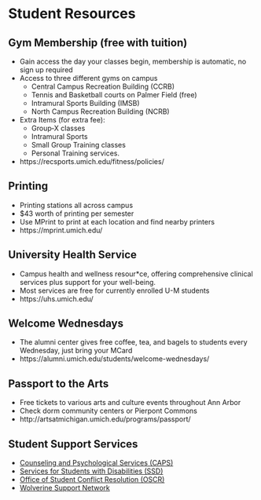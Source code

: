 # Student Resources

## Gym Membership (free with tuition)

* Gain access the day your classes begin, membership is automatic, no sign up required	
* Access to three different gyms on campus
    + Central Campus Recreation Building (CCRB)
    + Tennis and Basketball courts on Palmer Field (free)
    + Intramural Sports Building (IMSB)
    + North Campus Recreation Building (NCRB)
* Extra Items (for extra fee):
    + Group‑X classes
    + Intramural Sports
    + Small Group Training classes 
    + Personal Training services.
* https://recsports.umich.edu/fitness/policies/ 


## Printing

* Printing stations all across campus
* $43 worth of printing per semester
* Use MPrint to print at each location and find nearby printers
* https://mprint.umich.edu/ 


## University Health Service

* Campus health and wellness resour*ce, offering comprehensive clinical services plus support for your well-being. 
* Most services are free for currently enrolled U-M students
* https://uhs.umich.edu/ 


## Welcome Wednesdays

* The alumni center gives free coffee, tea, and bagels to students every Wednesday, just bring your MCard
* https://alumni.umich.edu/students/welcome-wednesdays/ 


## Passport to the Arts

* Free tickets to various arts and culture events throughout Ann Arbor
* Check dorm community centers or Pierpont Commons
* http://artsatmichigan.umich.edu/programs/passport/ 


## Student Support Services

* [Counseling and Psychological Services (CAPS)](https://caps.umich.edu/)
* [Services for Students with Disabilities (SSD)](https://ssd.umich.edu/)
* [Office of Student Conflict Resolution (OSCR)](https://oscr.umich.edu/)
* [Wolverine Support Network](https://www.umichwsn.org/)
